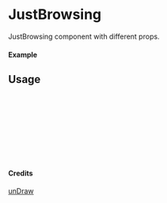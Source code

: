 
<Meta of={JustBrowsing} title="unDraw/JustBrowsing" />

# JustBrowsing

JustBrowsing component with different props.

#### Example

<Canvas of={JustBrowsing.Primary} />

## Usage

```ts
import { JustBrowsing } from "yadl-ui";

const Example = () => {
  return (
      <JustBrowsing />
  );
};

export default Example;
```

#### Credits
[unDraw](https://undraw.co/illustrations)
